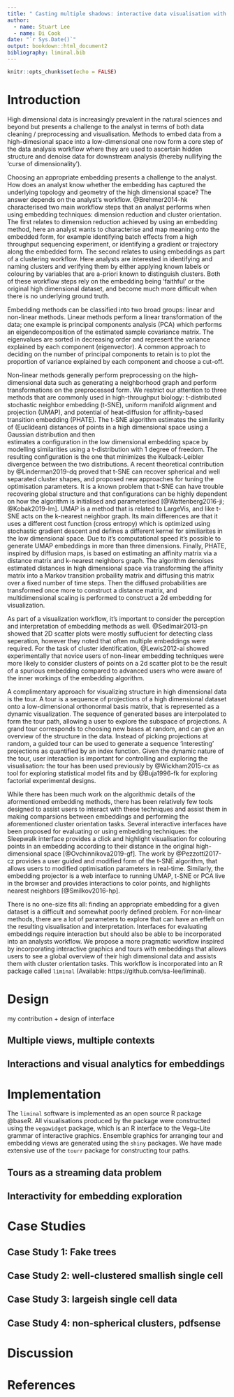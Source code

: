 ```yaml
---
title: " Casting multiple shadows: interactive data visualisation with tours and embeddings"
author:
  - name: Stuart Lee
  - name: Di Cook
date: "`r Sys.Date()`"
output: bookdown::html_document2
bibliography: liminal.bib
---
```


```r
knitr::opts_chunk$set(echo = FALSE)
```

<!--
- review of embedding algorithms, interactive graphics, tours
- technology
- design
- examples/benchmarks
  - Kevin moon
  - pdfsense
  - single cell
  - quick draw
  
https://jlmelville.github.io/smallvis/init.html#other_initialization_options

-->

# Introduction

High dimensional data is increasingly prevalent in the natural sciences and
beyond but presents a challenge to the analyst in terms of both data cleaning /
preprocessing and visualisation. Methods to embed data from a high-dimesional
space into a low-dimensional one now form a core step of the data analysis
workflow where they are used to ascertain hidden structure and denoise data for
downstream analysis (thereby nullifying the 'curse of dimensionality').

Choosing an appropriate embedding presents a challenge to the analyst. How does
an analyst know whether the embedding has captured the underlying topology and
geometry of the high dimensional space? The answer depends on the analyst's
workflow.  @Brehmer2014-hk characterised two main workflow steps that an
analyst performs when using embedding techniques: dimension reduction and
cluster orientation. The first relates to dimension reduction achieved by using
an embedding method, here an analyst wants to characterise and map meaning onto
the embedded form, for example identifying batch effects from a high throughput
sequencing experiment, or identifying a gradient or trajectory along the
embedded form. The second relates to using embeddings as part of a clustering
workflow. Here analysts are interested in identifying and naming clusters and
verifying them by either applying known labels or colouring by variables that
are a-priori known to distinguish clusters. Both of these workflow steps rely
on the embedding being 'faithful' or the original high dimensional dataset, and
become much more difficult when there is no underlying ground truth.

Embedding methods can be classified into two broad groups: linear
and non-linear methods. Linear methods perform a linear transformation
of the data; one example is principal components analysis (PCA)
which performs an eigendecomposition of the estimated sample covariance matrix.
The eigenvalues are sorted in decreasing order and represent the variance
explained by each component (eigenvector). A common approach to deciding on
the number of principal components to retain is to plot the proportion of variance explained by each component and choose a cut-off. 

Non-linear methods
generally perform preprocessing on the high-dimensional data such as generating
a neighborhood graph and perform transformations on the preprocessed form. We
restrict our attention to three methods that are commonly used in
high-throughput biology: t-distributed stochastic neighbor embedding (t-SNE), 
uniform manifold alignment and projection (UMAP), and potential of heat-diffusion for affinity-based transition embedding (PHATE). The t-SNE algorithm estimates the similarity of (Euclidean) distances of points in a high dimensional space using a Gaussian distribution and then  
estimates a configuration in the low dimensional embedding space by modelling
similarities using a t-distribution with 1 degree of freedom. The resulting
configuration is the one that minimizes the Kulback-Leibler divergence
between the two distributions. A recent theoretical contribution by @Linderman2019-dq proved that t-SNE can recover spherical and well separated 
cluster shapes, and proposed new approaches for tuning the optimisation parameters. It is a known problem that t-SNE can have trouble recovering
global structure and that configurations can be highly dependent on
how the algorithm is initialised and parameterised 
[@Wattenberg2016-ji; @Kobak2019-lm]. UMAP is a method that is
related to LargeVis, and like t-SNE acts on the k-nearest neighbor graph. Its
main differences are that it uses a different cost function (cross entropy) which is optimized using stochastic gradient descent and defines a different
kernel for similiarites in the low dimensional space. Due to it's computational
speed it's possible to generate UMAP embeddings in more than three dimensions. Finally, PHATE, inspired by diffusion maps, is based on estimating an affinity matrix via a distance matrix and k-nearest neighbors graph. The algorithm
denoises estimated distances in high dimensional space via transforming the
affinity matrix into a Markov transition probaility matrix and diffusing this 
matrix over a fixed number of time steps. Then the diffused probabilities
are transformed once more to construct a distance matrix, and multidimensional
scaling is performed to construct a 2d embedding for visualization.  

As part of a visualization workflow, it's important to consider the perception 
and interpretation of embedding methods as well. @Sedlmair2013-pn showed that 2D
scatter plots were mostly suffucient for detecting class seperation, however
they noted that often multiple embeddings were required. For the task of cluster
identification, @Lewis2012-ai showed experimentally that novice
users of non-linear embedding techniques were more likely to consider clusters
of points on a 2d scatter plot to be the result of a spurious embedding
compared to advanced users who were aware of the inner workings of the embedding
algorithm. 

A complimentary approach for visualizing structure in high dimensional data
is the tour. A tour is a sequence of projections of a high dimensional dataset
onto a low-dimensional orthonormal basis matrix, that is represented as a dynamic visualization. The sequence of generated bases are interpolated to form the tour path, allowing a user to explore the subspace of projections. A
grand tour corresponds to choosing new bases at random, and can give an
overview of the structure in the data. Instead of picking projections at random, a guided tour can be used to generate a sequence 'interesting' projections
as quantified by an index function. Given the dynamic nature of the tour, user interaction is important for controlling and exploring the visualisation: the tour has been used previously by @Wickham2015-cx as tool for exploring statistical model fits and by @Buja1996-fk for exploring factorial experimental
designs.  

While there has been much work on the algorithmic details of the aformentioned
embedding methods, there has been relatively few tools designed to assist
users to interact with these techniques and assist them in making comparsions
between embeddings and performing the aforementioned cluster orientation tasks. 
Several interactive interfaces have been proposed for evaluating or using
embedding techniques: the Sleepwalk interface provides a click and highlight visualisation for colouring points in an embedding according to their distance
in the original high-dimensional space [@Ovchinnikova2019-gf]. The work by 
@Pezzotti2017-cz provides a user guided and modified form of the t-SNE algorithm, that allows users to modified optimisation parameters in real-time.
Similarly, the embedding projector is a web interface to running UMAP, t-SNE
or PCA live in the browser and provides interactions to color points, and
highlights nearest neighbors [@Smilkov2016-hp]. 

There is no one-size fits all: finding an appropriate embedding for a given
dataset is a difficult and somewhat poorly defined problem. For non-linear methods, there are a lot of parameters to explore that can have an effeft on the resulting visualisation and interpretation. Interfaces for evaluating embeddings
require interaction but should also be able to be incorporated into an analysts workflow. We propose a more pragmatic workflow inspired by incorporating
interactive graphics and tours with embeddings that allows users to see a
global overview of their high dimensional data and assists them with cluster
orientation tasks. This workflow is incorporated into an R package
called `liminal` (Available: https://github.com/sa-lee/liminal).

# Design



my contribution + design of interface


## Multiple views, multiple contexts


## Interactions and visual analytics for embeddings

# Implementation

The `liminal` software is implemented as an open source R package @baseR. All 
visualisations produced by the package were constructed using the `vegawidget`
package, which is  an R interface to the Vega-Lite grammar of interactive graphics. Ensemble graphics for arranging tour and embedding views 
are generated using the `shiny` packages. We have made extensive use of the 
`tourr` package for constructing tour paths. 

## Tours as a streaming data problem




## Interactivity for embedding exploration



# Case Studies


## Case Study 1: Fake trees

## Case Study 2: well-clustered smallish single cell

## Case Study 3: largeish single cell data

## Case Study 4: non-spherical clusters, pdfsense


# Discussion

# References
